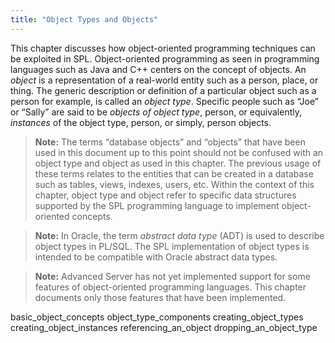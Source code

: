 ```yaml
---
title: "Object Types and Objects"
---
```


<div id="object_types_and_objects" class="registered_link"></div>


This chapter discusses how object-oriented programming techniques can be exploited in SPL. Object-oriented programming as seen in programming languages such as Java and C++ centers on the concept of objects. An *object* is a representation of a real-world entity such as a person, place, or thing. The generic description or definition of a particular object such as a person for example, is called an *object type*. Specific people such as “Joe” or “Sally” are said to be *objects of object type*, person, or equivalently, *instances* of the object type, person, or simply, person objects.

> **Note:** The terms “database objects” and “objects” that have been used in this document up to this point should not be confused with an object type and object as used in this chapter. The previous usage of these terms relates to the entities that can be created in a database such as tables, views, indexes, users, etc. Within the context of this chapter, object type and object refer to specific data structures supported by the SPL programming language to implement object-oriented concepts.


> **Note:** In Oracle, the term *abstract data type* (ADT) is used to describe object types in PL/SQL. The SPL implementation of object types is intended to be compatible with Oracle abstract data types.


> **Note:** Advanced Server has not yet implemented support for some features of object-oriented programming languages. This chapter documents only those features that have been implemented.


<div class="toctree" maxdepth="3">

basic\_object\_concepts object\_type\_components creating\_object\_types creating\_object\_instances referencing\_an\_object dropping\_an\_object\_type

</div>
